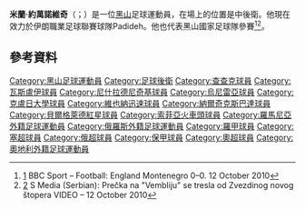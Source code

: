 '''米蘭·約萬諾維奇'''（{{lang-sr|Milan Jovanović}}；{{bd|1983年|7月21日|catIdx=Jovanović}}）是一位[[黑山|黑山]]足球運動員，在場上的位置是中後衛。他現在效力於伊朗職業足球聯賽球隊Padideh。他也代表黑山國家足球隊參賽<ref>[http://news.bbc.co.uk/sport2/hi/football/9086010.stm] {{Wayback|url=http://news.bbc.co.uk/sport2/hi/football/9086010.stm |date=20101013035036 }} BBC Sport – Football: England Montenegro 0–0. 12 October 2010</ref><ref>[http://www.smedia.rs/sport/vest/63600/fk-crvena-zvezda-milan-jovanovic-sokolovi-Precka-na-Vembliju-se-tresla-od-Zvezdinog-novog-stopera-VIDEO.html] S Media (Serbian): Prečka na "Vembliju" se tresla od Zvezdinog novog štopera VIDEO – 12 October 2010</ref>。

== 參考資料 ==
{{reflist}}

{{DEFAULTSORT: Jovanović, Milan}}
[[Category:黑山足球運動員|Category:黑山足球運動員]]
[[Category:足球後衛|Category:足球後衛]]
[[Category:查查克球員|Category:查查克球員]]
[[Category:瓦斯盧伊球員|Category:瓦斯盧伊球員]]
[[Category:尼什拉德尼奇基球員|Category:尼什拉德尼奇基球員]]
[[Category:烏尼雷亞球員|Category:烏尼雷亞球員]]
[[Category:克盧日大學球員|Category:克盧日大學球員]]
[[Category:維也納迅速球員|Category:維也納迅速球員]]
[[Category:納爾奇克斯巴達球員|Category:納爾奇克斯巴達球員]]
[[Category:貝爾格萊德紅星球員|Category:貝爾格萊德紅星球員]]
[[Category:索菲亞火車頭球員|Category:索菲亞火車頭球員]]
[[Category:羅馬尼亞外籍足球運動員|Category:羅馬尼亞外籍足球運動員]]
[[Category:俄羅斯外籍足球運動員|Category:俄羅斯外籍足球運動員]]
[[Category:羅甲球員|Category:羅甲球員]]
[[Category:塞超球員|Category:塞超球員]]
[[Category:俄超球員|Category:俄超球員]]
[[Category:保甲球員|Category:保甲球員]]
[[Category:奧超球員|Category:奧超球員]]
[[Category:奧地利外籍足球運動員|Category:奧地利外籍足球運動員]]